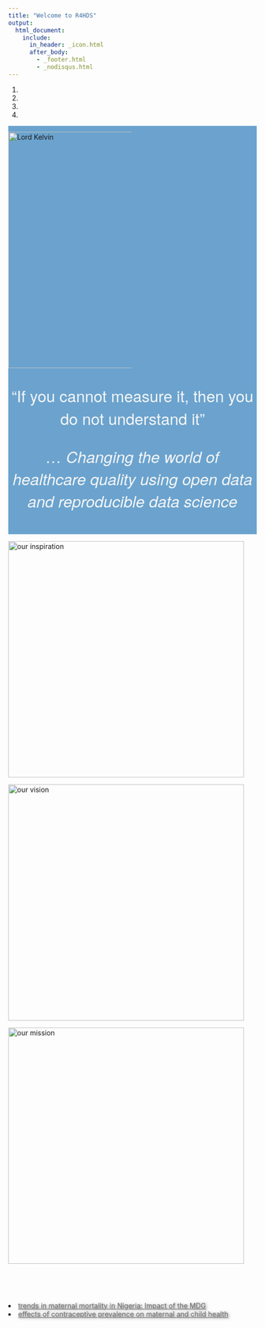 ```yaml
---
title: "Welcome to R4HDS"
output: 
  html_document: 
    include:
      in_header: _icon.html
      after_body: 
        - _footer.html
        - _nodisqus.html
---
```


<body>

<style>

.about-us {
height: 478px;
}

.title {
display: none;
}

.fc-items {
      min-height: 80vh;
}
  
.col-md-4 {
      margin-top: 5%;
}
  
article a {
  color: dimgray;
  text-shadow: 2px 1px 5px dimgray;
}
    
article a:hover {
    font-size: 110%;
    color: cornflowerblue;
    text-decoration: none;
}

article a:active {
    color: red;
    text-decoration: underline;
}

#mh {
  background-image: url(./icons/woman2.jpg);
  background-repeat: no-repeat;
  background-size: contain;
}

#ch {
  background-image: url(./icons/baby22.png);
  background-repeat: no-repeat;
  background-size: contain;
}
    
#blogs {
  background-image: url(./icons/blog.jpg);
  background-repeat: no-repeat;
  background-size: contain;
}
  
#home-bar {
  padding-top: 2.5%;
  padding-bottom: 2.5%;
  background-color: rgb(107, 163, 206);
}
    
#home-bar p {
  font-size: 2rem;
  color: whitesmoke;
  font-family: "Source Sans Pro", "Helvetica Neue", Arial, sans-serif;
  text-align: center;
}

#put-science {
  padding-top: 2%;
  padding-bottom: 2%;
  background-color: #eee;
}

#put-science p {
  text-align: right;
  margin-right: 10%;
  font-size: 1.8rem;
  font-family: 'Lucida Grande', 'Lucida Sans Unicode', Geneva, Verdana, sans-serif;
  color: white;
  text-shadow: 1px 1px 5px dimgray;
}

.padding {
  padding-top: 10%;
}

</style>

<div id="carousel-id" class="carousel slide" data-ride="carousel">

<ol class="carousel-indicators">
  <li data-target="#carousel-id" data-slide-to="0" class="active"></li>
  <li data-target="#carousel-id" data-slide-to="1" class=""></li>
  <li data-target="#carousel-id" data-slide-to="2" class=""></li>
  <li data-target="#carousel-id" data-slide-to="3" class=""></li>

</ol>
                
<div class="carousel-inner">
                    
<div class="item active" id="home-bar">
  <img class="img-responsive center-block about-us" src="./icons/lord-kelvin2.png" alt="Lord Kelvin" title="Lord Kelvin" style="max-width: 250px;">
  <p>“If you cannot measure it, then you do not understand it”</p>
  <p><i>… Changing the world of healthcare quality using open data and reproducible data science</i></p>
</div>
                    
<div class="item">
  <img class="img_responsive center-block about-us" src="./icons/about_us.jpg" alt="our inspiration">
</div>
              
<div class="item">
  <img class="img_responsive center-block about-us" src="./icons/about_us2.jpg" alt="our vision">
</div>
                    
<div class="item">
  <img class="img_responsive center-block about-us" src="./icons/about_us3.jpg" alt="our mission">
</div>
                
</div>
            
</div>

<article>
<div class="row fc">

<div class="col-md-4 fc-items padding" id="mh">
  <li><a href="maternal_mortality.html">
    trends in maternal mortality in Nigeria: Impact of the MDG
  </a></li>
  <li><a href="contraceptive_prevalence.html">
  effects of contraceptive prevalence on maternal and child health
  </a></li>
</div>

<div class="col-md-4 fc-items padding" id="ch">
  <li><a href="child_mortality.html">
    MDG and child mortality in Nigeria
  </a></li>
</div>

<div class="col-md-4 fc-items padding" id="blogs">
  <li><a href="why_R.html">
    Why R?
  </a></li>
  
  <li><a href="covid19.html">
    Explore COVID-19 with R
  </a></li>
  
  <li><a href="hiv_epidemic1.html">
    HIV Epidemic: Gains and Challenges (PART I)
  </a></li>
  
  <li><a href="hiv_epidemic1.html">
    HIV Epidemic: Gains and Challenges (PART I)
  </a></li>
</div>
</div>
</article>


<div id="put-science">
  <p>... put some <i>science</i> on that data!!!!</p>
</div>
